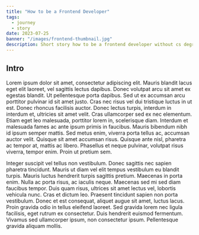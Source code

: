 ```yaml
---
title: "How to be a Frontend Developer"
tags:
  - journey
  - story
date: 2023-07-25
banner: "/images/frontend-thumbnail.jpg"
description: Short story how to be a frontend developer without cs degree
---
```


## Intro

Lorem ipsum dolor sit amet, consectetur adipiscing elit. Mauris blandit lacus eget
elit laoreet, vel sagittis lectus dapibus. Donec volutpat arcu sit amet ex egestas
blandit. Ut pellentesque porta dapibus. Sed ut ex accumsan arcu porttitor pulvinar
id sit amet justo. Cras nec risus vel dui tristique luctus in ut est. Donec rhoncus
facilisis auctor. Donec lectus turpis, interdum in interdum et, ultricies sit amet
velit. Cras ullamcorper sed ex nec elementum. Etiam eget leo malesuada, porttitor
lorem in, scelerisque diam. Interdum et malesuada fames ac ante ipsum primis in faucibus.
Mauris bibendum nibh id ipsum semper mattis. Sed metus enim, viverra porta tellus
ac, accumsan auctor velit. Quisque sit amet accumsan risus. Quisque ante nisl, pharetra
ac tempor at, mattis ac libero. Phasellus et neque pulvinar, volutpat risus viverra,
tempor enim. Proin ut pretium sem.

Integer suscipit vel tellus non vestibulum. Donec sagittis nec sapien pharetra tincidunt. Mauris ut diam vel elit tempus vestibulum eu blandit turpis.
Mauris luctus hendrerit turpis sagittis pretium. Maecenas in porta enim. Nulla ac porta risus, ac iaculis neque. Maecenas sed mi sed diam faucibus tempor.
Duis quam risus, ultrices sit amet lectus vel, lobortis vehicula nunc. Cras et dictum leo. Praesent tincidunt sapien non porta vestibulum. Donec et est consequat,
aliquet augue sit amet, luctus lacus. Proin gravida odio in tellus eleifend laoreet. Sed gravida lorem nec ligula facilisis, eget rutrum ex consectetur.
Duis hendrerit euismod fermentum. Vivamus sed ullamcorper ipsum, non consectetur ipsum. Pellentesque gravida aliquam mollis.
